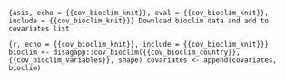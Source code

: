 ```{asis, echo = {{cov_bioclim_knit}}, eval = {{cov_bioclim_knit}}, include = {{cov_bioclim_knit}}}
Download bioclim data and add to covariates list
```

```{r, echo = {{cov_bioclim_knit}}, include = {{cov_bioclim_knit}}}
bioclim <- disagapp::cov_bioclim({{cov_bioclim_country}}, {{cov_bioclim_variables}}, shape)
covariates <- append(covariates, bioclim)
```

